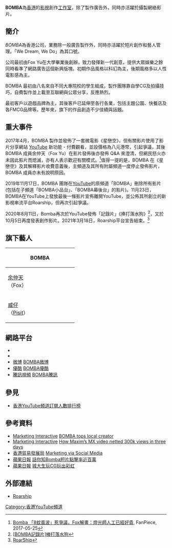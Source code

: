 {{Notability Unreferenced |time=2017-06-15T23:41:44+00:00}}
{{autobiography|time=2017-03-18T08:55:57+00:00}}
{{Infobox_Company
  | company_name   = BOMBA
  | company_logo   = BOMBA.jpg
  | company_type   = 影視創作工作室
  | company_slogan =
  | foundation     =  2011年
  | location       = {{HK}}
  | key_people     = Fox Yu（創辦人）
  | sales          = 
  | profit         = 
  | asset          =
  | market_value   =
  | parent         = 
  | subsid         = 
  | num_employees  = 
  | industry       =  影視創作、廣告創作、藝人管理
  | products       =  
  | revenue        =
  | homepage       = {{url|https://www.roarship.com/}}
}}
{{Infobox YouTube personality
| name                 = BOMBA
| logo                 = 
| logo_caption         = 
| image                = 
| caption              = 
| birth_name           = 
| birth_date           = 
| birth_place          = 
| death_date           = 
| death_place          = 
| nationality          = 
| occupation           = 
| website              = 
| pseudonym            = 
| channel_direct_url   = c/bomba
| channel_display_name = BOMBA
| years_active         = 2011年-2017年<br>2020年
| genre                = 
| subscribers          = 389,000
| subscriber_date      = 2022-01-30
| views                = 25,086,133
| view_date            = 2022-01-30
| network              = 
| associated_acts      = 
| catchphrase(s)       = 
| silver_button        = yes
| silver_year          = 
| gold_button          = no
| gold_year            = 
| diamond_button       = no
| diamond_year         = 
| ruby_button          = no
| ruby_year            = 
| red_diamond_button   = no
| red_diamond_year     = 
| stats_update         = 2022-01-30
}}
'''BOMBA'''為[[香港|香港]]的[[影視|影視]]創作[[工作室|工作室]]，除了製作廣告外，同時亦活躍於攝製網絡影片。

==簡介==
''BOMBA''為香港公司，業務除一般廣告製作外，同時亦活躍於短片創作和藝人管理。「We Dream, We Do」為其口號。

公司最初由Fox Yu在大學畢業後創辦，致力發揮新一代創意，提供大眾娛樂之餘同時看準了網路廣告這個新興版塊。初期作品風格以科幻為主，後期風格多以人性電影感為主。

BOMBA 最初由八名來自不同大專院校的學生組成，製作團隊靠自學CG及拍攝技巧，自費製作並上載至互聯網與公眾分享，反應熱烈。

最初客戶以遊戲品牌為主，其後客戶已延伸至各行各業，包括主題公園、快餐店及各FMCG品牌等。歷年來，旗下的作品創造不少佳績與話題。

==重大事件==

2017年4月，BOMBA 製作並發佈了一套微電影《星戀空》，但有關影片使用了影片分享網站 [[YouTube|YouTube]] 新功能 - 付費觀看，並設價格為八元港幣，引起爭議，其後 BOMBA 成員余仲天（Fox Yu）在影片發佈後亦發佈 Q&A 來澄清，但網民怒火亦未因此影片而熄滅，亦有人表示歡迎有關模式。<ref>[http://ent.fanpiece.com/purestalker/Bomba-8%E8%9A%8A%E9%A2%A8%E6%B3%A2-%E6%83%B9%E7%88%AD%E8%AD%B0-Fox%E8%A7%A3%E7%95%AB-%E7%87%88%E5%85%89%E5%B8%AB%E4%BA%BA%E5%B7%A5%E5%B7%B2%E7%B6%93%E5%A5%BD%E8%B2%B4-c1284018.html Bomba 「8蚊風波」惹爭議，Fox解畫：燈光師人工已經好貴], FanPiece, 2017-05-25</ref>值得一提的是，BOMBA 在《星戀空》及其解釋影片收費意義後，主頻道及其所有附屬頻道一度停止發佈影片，BOMBA 成員亦未有說明原因。

2019年11月17日，BOMBA 團隊在[[YouTube|YouTube]]的原頻道「BOMBA」刪除所有影片(包括在子頻道「BOMBA小品台」、「BOMBA幕後台」的影片)。11月23日，BOMBA在YouTube上發放最後一條影片宣佈離開YouTube，並公佈其所創立的新影視串流平台Roarship，但再次引起爭議。

2020年8月11日，Bomba再次於YouTube發佈「記錄片」《捧打落水狗》<ref>[https://www.youtube.com/watch?v=_ppyjbrDAjY <nowiki>[BOMBA記錄片]</nowiki>棒打落水狗]</ref>，又於10月5日再度發表創作影片。2021年3月18日，Roarship平台宣告結束。<ref>[https://www.roarship.com/ RoarShip]</ref>

== 旗下藝人 ==

{| class="wikitable" cellpadding="1" style="text-align:center"
|-
! colspan="4" | '''BOMBA'''  
|-
| width="200"| [[余仲天|余仲天]]<br>（Fox） || width="200"| 菲力斯<br>（Felix） || width="200"| 戴月<br> （Kikko）|| width="200"| [[吳鎮江|吳鎮江]] <br>（[[爆江|爆江]]）
|-
| width="200"| [[威仔|威仔]]<br>（[[Pisit|Pisit]]） || width="200"|  ||  width="200"|  || width="200"| 

|}

==網路平台==
* {{Facebook|BOMBA.VDO}}
* {{YouTube|c=UCAE47GX6EvTQYOmW0UUFZpg}}
* [[微博|微博]] [http://weibo.com/bombavdo BOMBA微博]
* [[優酷|優酷]] [http://i.youku.com/i/UMzk3NzcxMDcy BOMBA優酷]
* [[騰訊視頻|騰訊視頻]] [http://v.qq.com/vplus/439cc74ac01e41c8e370ba49c9e883e0 BOMBA騰訊]

==參見==
*[[香港YouTube頻道訂閱人數排行榜|香港YouTube頻道訂閱人數排行榜]]

==參考資料==

* [[Marketing_Interactive|Marketing Interactive]] [http://www.marketing-interactive.com/bomba-topping-local-creator-chart-in-hong-kong/  BOMBA tops local creator] 
* [[Marketing_Interactive|Marketing Interactive]] [http://www.marketing-interactive.com/how-maxim-mx-video-netted-300k-views-three-days/ How Maxim’s MX video netted 300k views in three days]
* [[香港貿易發展局|香港貿易發展局]] [http://hkmb.hktdc.com/en/1X0A3BNG/market-spotlight/Marketing-via-Social-Media/ Marketing via Social Media]
* [[蘋果日報_(香港)|蘋果日報]] [http://hk.apple.nextmedia.com/news/art/20121023/18046945 話你知Bomba短片點擊率近百萬] 
* [[蘋果日報_(香港)|蘋果日報]] [http://hk.apple.nextmedia.com/news/art/20120318/16166881 城大生玩CG玩出彩虹] 
{{Reflist}}
==外部連結==
*[https://www.roarship.com/ Roarship]

[[Category:香港YouTube頻道|Category:香港YouTube頻道]]